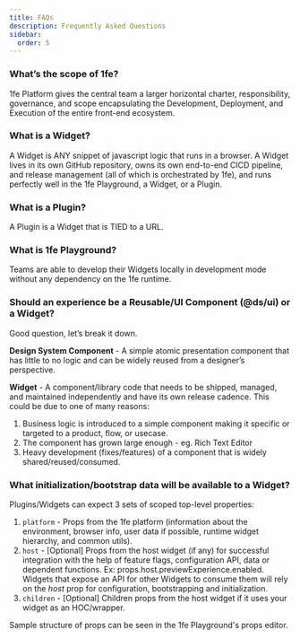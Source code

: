 ```yaml
---
title: FAQs
description: Frequently Asked Questions
sidebar:
  order: 5
---
```


### What’s the scope of 1fe?

1fe Platform gives the central team a larger horizontal charter, responsibility, governance, and scope encapsulating the Development, Deployment, and Execution of the entire front-end ecosystem.

### What is a Widget?

A Widget is ANY snippet of javascript logic that runs in a browser. A Widget lives in its own GitHub repository, owns its own end-to-end CICD pipeline, and release management (all of which is orchestrated by 1fe), and runs perfectly well in the 1fe Playground, a Widget, or a Plugin.

### What is a Plugin?

A Plugin is a Widget that is TIED to a URL.

### What is 1fe Playground?

Teams are able to develop their Widgets locally in development mode without any dependency on the 1fe runtime.

### Should an experience be a Reusable/UI Component (@ds/ui) or a Widget?

Good question, let’s break it down.

**Design System Component** - A simple atomic presentation component that has little to no logic and can be widely reused from a designer’s perspective.

**Widget** - A component/library code that needs to be shipped, managed, and maintained independently and have its own release cadence. This could be due to one of many reasons:

1.  Business logic is introduced to a simple component making it specific or targeted to a product, flow, or usecase.
2.  The component has grown large enough - eg. Rich Text Editor
3.  Heavy development (fixes/features) of a component that is widely shared/reused/consumed.

### What initialization/bootstrap data will be available to a Widget?

Plugins/Widgets can expect 3 sets of scoped top-level properties:

1.  `platform` - Props from the 1fe platform (information about the environment, browser info, user data if possible, runtime widget hierarchy, and common utils).
2.  `host` - [Optional] Props from the host widget (if any) for successful integration with the help of feature flags, configuration API, data or dependent functions. Ex: props.host.previewExperience.enabled. Widgets that expose an API for other Widgets to consume them will rely on the _host_ prop for configuration, bootstrapping and initialization.
3.  `children` - [Optional] Children props from the host widget if it uses your widget as an HOC/wrapper.

Sample structure of props can be seen in the 1fe Playground's props editor.
